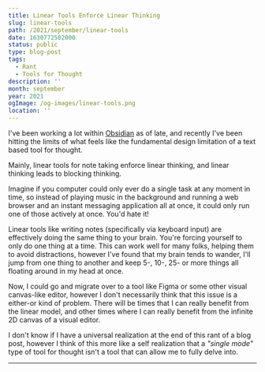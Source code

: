 ```yaml
---
title: Linear Tools Enforce Linear Thinking
slug: linear-tools
path: /2021/september/linear-tools
date: 1630772502000
status: public
type: blog-post
tags:
  - Rant
  - Tools for Thought
description: ''
month: september
year: 2021
ogImage: /og-images/linear-tools.png
location: ''
---
```




I've been working a lot within [Obsidian](https://obsidian.md) as of late, and
recently I've been hitting the limits of what feels like the fundamental design
limitation of a text based tool for thought.

Mainly, linear tools for note taking enforce linear thinking, and linear
thinking leads to blocking thinking.

Imagine if you computer could only ever do a single task at any moment in time,
so instead of playing music in the background and running a web browser and an
instant messaging application all at once, it could only run one of those
actively at once. You'd hate it!

Linear tools like writing notes (specifically via keyboard input) are
effectively doing the same thing to your brain. You're forcing yourself to only
do one thing at a time. This can work well for many folks, helping them to avoid
distractions, however I've found that my brain tends to wander, I'll jump from
one thing to another and keep 5-, 10-, 25- or more things all floating around in
my head at once.

Now, I could go and migrate over to a tool like Figma or some other visual
canvas-like editor, however I don't necessarily think that this issue is a
either-or kind of problem. There will be times that I can really benefit from
the linear model, and other times where I can really benefit from the infinite
2D canvas of a visual editor.

I don't know if I have a universal realization at the end of this rant of a blog
post, however I think of this more like a self realization that a _"single
mode"_ type of tool for thought isn't a tool that can allow me to fully delve
into.

<Spacer />

---

<Spacer />

